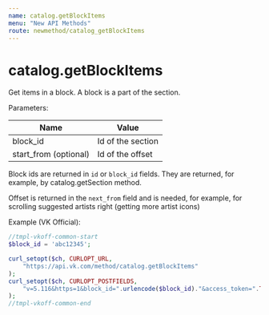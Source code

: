 ```yaml
---
name: catalog.getBlockItems
menu: "New API Methods"
route: newmethod/catalog_getBlockItems
---
```


# catalog.getBlockItems

Get items in a block. A block is a part of the section.

Parameters:

|Name|Value|
|---|---|
|block_id|Id of the section|
|start_from (optional)|Id of the offset|

Block ids are returned in `id` or `block_id` fields. 
They are returned, for example, by catalog.getSection method. 

Offset is returned in the `next_from` field and is needed, for example, for scrolling suggested artists right
(getting more artist icons)

Example (VK Official):

```php
//tmpl-vkoff-common-start
$block_id = 'abc12345';

curl_setopt($ch, CURLOPT_URL,
    "https://api.vk.com/method/catalog.getBlockItems"
);
curl_setopt($ch, CURLOPT_POSTFIELDS,
    "v=5.116&https=1&block_id=".urlencode($block_id)."&access_token=".TOKEN
);
//tmpl-vkoff-common-end
```


